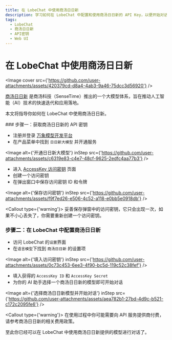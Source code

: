 ```yaml
---
title: 在 LobeChat 中使用商汤日日新
description: 学习如何在 LobeChat 中配置和使用商汤日日新的 API Key，以便开始对话和交互。
tags:
  - LobeChat
  - 商汤日日新
  - API密钥
  - Web UI
---
```


# 在 LobeChat 中使用商汤日日新

<Image cover src={'https://github.com/user-attachments/assets/420379cd-d8a4-4ab3-9a46-75dcc3d56920'} />

[商汤日日新](https://platform.sensenova.cn/home) 是商汤科技（SenseTime）推出的一个大模型体系，旨在推动人工智能（AI）技术的快速迭代和应用落地。

本文将指导你如何在 LobeChat 中使用商汤日日新。

<Steps>
  ### 步骤一：获取商汤日日新的 API 密钥

  - 注册并登录 [万象模型开发平台](https://www.sensecore.cn/product/aistudio)
  - 在产品菜单中找到 `日日新大模型` 并开通服务

  <Image alt={'开通日日新大模型'} inStep src={'https://github.com/user-attachments/assets/c6319e83-c4e7-48cf-9625-2edfc4aa77b3'} />

  - 进入 [AccessKey 访问密钥](https://console.sensecore.cn/iam/Security/access-key) 页面
  - 创建一个访问密钥
  - 在弹出窗口中保存访问密钥 ID 和令牌

  <Image alt={'保存访问密钥'} inStep src={'https://github.com/user-attachments/assets/f9f7ed26-e506-4c52-a118-e0bb5e0918db'} />

  <Callout type={'warning'}>
    妥善保存弹窗中的访问密钥，它只会出现一次，如果不小心丢失了，你需要重新创建一个访问密钥。
  </Callout>

  ### 步骤二：在 LobeChat 中配置商汤日日新

  - 访问 LobeChat 的`设置`界面
  - 在`语言模型`下找到 `商汤日日新` 的设置项

  <Image alt={'填入访问密钥'} inStep src={'https://github.com/user-attachments/assets/0c73c453-6ee3-4f90-bc5d-119c52c38fef'} />

  - 填入获得的 `AccessKey ID` 和 `AccessKey Secret`
  - 为你的 AI 助手选择一个商汤日日新的模型即可开始对话

  <Image alt={'选择商汤日日新模型并开始对话'} inStep src={'https://github.com/user-attachments/assets/aea782b1-27bd-4d9c-b521-c172c2095fe6'} />

  <Callout type={'warning'}>
    在使用过程中你可能需要向 API 服务提供商付费，请参考商汤日日新的相关费用政策。
  </Callout>
</Steps>

至此你已经可以在 LobeChat 中使用商汤日日新提供的模型进行对话了。
